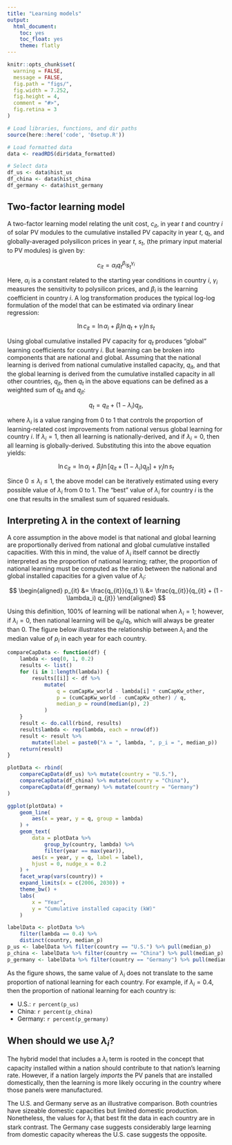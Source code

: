 ```yaml
---
title: "Learning models"
output:
  html_document:
    toc: yes
    toc_float: yes
    theme: flatly
---
```


```r
knitr::opts_chunk$set(
  warning = FALSE,
  message = FALSE,
  fig.path = "figs/",
  fig.width = 7.252,
  fig.height = 4,
  comment = "#>",
  fig.retina = 3
)

# Load libraries, functions, and dir paths
source(here::here('code', '0setup.R'))

# Load formatted data
data <- readRDS(dir$data_formatted)

# Select data
df_us <- data$hist_us
df_china <- data$hist_china
df_germany <- data$hist_germany
```

## Two-factor learning model

A two-factor learning model relating the unit cost, $c_{it}$, in year $t$ and country $i$ of solar PV modules to the cumulative installed PV capacity in year $t$, $q_t$, and globally-averaged polysilicon prices in year $t$, $s_t$, (the primary input material to PV modules) is given by:

$$
c_{it} = 
\alpha_i q_t^{\beta_i} s_t^{\gamma_i}
$$

Here, $\alpha_i$ is a constant related to the starting year conditions in country $i$, $\gamma_i$ measures the sensitivity to polysilicon prices, and $\beta_i$ is the learning coefficient in country $i$. A log transformation produces the typical log-log formulation of the model that can be estimated via ordinary linear regression:

$$
\ln c_{it} = 
\ln \alpha_i + 
\beta_i \ln q_t + 
\gamma_i \ln s_t 
$$

Using global cumulative installed PV capacity for $q_t$ produces "global" learning coefficients for country $i$. But learning can be broken into components that are national and global. Assuming that the national learning is derived from national cumulative installed capacity, $q_{it}$, and that the global learning is derived from the cumulative installed capacity in all other countries, $q_{jt}$, then $q_t$ in the above equations can be defined as a weighted sum of $q_{it}$ and $q_{jt}$:

$$
q_t = q_{it} + (1 - \lambda_i) q_{jt},
$$

where $\lambda_i$ is a value ranging from 0 to 1 that controls the proportion of learning-related cost improvements from national versus global learning for country $i$. If $\lambda_i = 1$, then all learning is nationally-derived, and if $\lambda_i = 0$, then all learning is globally-derived. Substituting this into the above equation yields:

$$
\ln c_{it} = 
\ln \alpha_i + 
\beta_i \ln \left [ q_{it} + (1 - \lambda_i) q_{jt} \right ] + 
\gamma_i \ln s_t 
$$

Since $0 \le \lambda_i \le 1$, the above model can be iteratively estimated using every possible value of $\lambda_i$ from $0$ to $1$. The "best" value of $\lambda_i$ for country $i$ is the one that results in the smallest sum of squared residuals.

## Interpreting $\lambda$ in the context of learning

A core assumption in the above model is that national and global learning are proportionally derived from national and global cumulative installed capacities. With this in mind, the value of $\lambda_i$ itself cannot be directly interpreted as the proportion of national learning; rather, the proportion of national learning must be computed as the ratio between the national and global installed capacities for a given value of $\lambda_i$:

$$
\begin{aligned}
p_{it} &= \frac{q_{it}}{q_t} \\
    &= \frac{q_{it}}{q_{it} + (1 - \lambda_i) q_{jt}}
\end{aligned}
$$

Using this definition, 100% of learning will be national when $\lambda_i = 1$; however, if $\lambda_i = 0$, then national learning will be $q_{it} / q_t$, which will always be greater than 0. The figure below illustrates the relationship between $\lambda_i$ and the median value of $p_i$ in each year for each country.

```r
compareCapData <- function(df) {
    lambda <- seq(0, 1, 0.2)
    results <- list()
    for (i in 1:length(lambda)) {
        results[[i]] <- df %>% 
            mutate(
                q = cumCapKw_world - lambda[i] * cumCapKw_other,
                p = (cumCapKw_world - cumCapKw_other) / q, 
                median_p = round(median(p), 2)
            )
    }
    result <- do.call(rbind, results)
    result$lambda <- rep(lambda, each = nrow(df))
    result <- result %>% 
        mutate(label = paste0("λ = ", lambda, ", p_i = ", median_p))
    return(result)
}
```

```r
plotData <- rbind(
    compareCapData(df_us) %>% mutate(country = "U.S."),
    compareCapData(df_china) %>% mutate(country = "China"),
    compareCapData(df_germany) %>% mutate(country = "Germany")
) 

ggplot(plotData) + 
    geom_line(
        aes(x = year, y = q, group = lambda)
    ) + 
    geom_text(
        data = plotData %>% 
            group_by(country, lambda) %>% 
            filter(year == max(year)),
        aes(x = year, y = q, label = label),
        hjust = 0, nudge_x = 0.2
    ) +
    facet_wrap(vars(country)) +
    expand_limits(x = c(2006, 2030)) +
    theme_bw() + 
    labs(
        x = "Year", 
        y = "Cumulative installed capacity (kW)"
    )

labelData <- plotData %>% 
    filter(lambda == 0.4) %>% 
    distinct(country, median_p)
p_us <- labelData %>% filter(country == "U.S.") %>% pull(median_p)
p_china <- labelData %>% filter(country == "China") %>% pull(median_p)
p_germany <- labelData %>% filter(country == "Germany") %>% pull(median_p)
```

As the figure shows, the same value of $\lambda_i$ does not translate to the same proportion of national learning for each country. For example, if $\lambda_i = 0.4$, then the proportion of national learning for each country is:

- U.S.: `r percent(p_us)`
- China: `r percent(p_china)`
- Germany: `r percent(p_germany)`

## When should we use $\lambda_i$? 

The hybrid model that includes a $\lambda_i$ term is rooted in the concept that capacity installed within a nation should contribute to that nation's learning rate. However, if a nation largely _imports_ the PV panels that are installed domestically, then the learning is more likely occuring in the country where those panels were manufactured.

The U.S. and Germany serve as an illustrative comparison. Both countries have sizeable domestic capacities but limited domestic production. Nonetheless, the values for $\lambda_i$ that best fit the data in each country are in stark contrast. The Germany case suggests considerably large learning from domestic capacity whereas the U.S. case suggests the opposite. 











